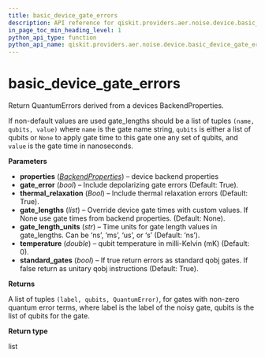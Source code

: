 ```yaml
---
title: basic_device_gate_errors
description: API reference for qiskit.providers.aer.noise.device.basic_device_gate_errors
in_page_toc_min_heading_level: 1
python_api_type: function
python_api_name: qiskit.providers.aer.noise.device.basic_device_gate_errors
---
```


# basic\_device\_gate\_errors

<Function id="qiskit.providers.aer.noise.device.basic_device_gate_errors" name="basic_device_gate_errors" isDedicatedPage={true} github="https://github.com/qiskit/qiskit-aer/tree/stable/0.5/qiskit/providers/aer/noise/device/models.py" signature="basic_device_gate_errors(properties, gate_error=True, thermal_relaxation=True, gate_lengths=None, gate_length_units='ns', temperature=0, standard_gates=True)">
  Return QuantumErrors derived from a devices BackendProperties.

  If non-default values are used gate\_lengths should be a list of tuples `(name, qubits, value)` where `name` is the gate name string, `qubits` is either a list of qubits or `None` to apply gate time to this gate one any set of qubits, and `value` is the gate time in nanoseconds.

  **Parameters**

  *   **properties** ([*BackendProperties*](qiskit.providers.models.BackendProperties "qiskit.providers.models.BackendProperties")) – device backend properties
  *   **gate\_error** (*bool*) – Include depolarizing gate errors (Default: True).
  *   **thermal\_relaxation** (*Bool*) – Include thermal relaxation errors (Default: True).
  *   **gate\_lengths** (*list*) – Override device gate times with custom values. If None use gate times from backend properties. (Default: None).
  *   **gate\_length\_units** (*str*) – Time units for gate length values in gate\_lengths. Can be ‘ns’, ‘ms’, ‘us’, or ‘s’ (Default: ‘ns’).
  *   **temperature** (*double*) – qubit temperature in milli-Kelvin (mK) (Default: 0).
  *   **standard\_gates** (*bool*) – If true return errors as standard qobj gates. If false return as unitary qobj instructions (Default: True).

  **Returns**

  A list of tuples `(label, qubits, QuantumError)`, for gates with non-zero quantum error terms, where label is the label of the noisy gate, qubits is the list of qubits for the gate.

  **Return type**

  list
</Function>

